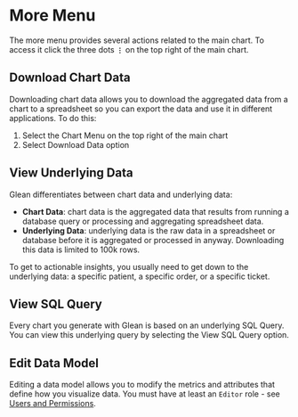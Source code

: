 # More Menu

The more menu provides several actions related to the main chart. To access it click the three dots **`⋮`** on the top right of the main chart.

## Download Chart Data

Downloading chart data allows you to download the aggregated data from a chart to a spreadsheet so you can export the data and use it in different applications. To do this:

1. Select the Chart Menu on the top right of the main chart
2. Select Download Data option

## View Underlying Data

Glean differentiates between chart data and underlying data:

- **Chart Data**: chart data is the aggregated data that results from running a database query or processing and aggregating spreadsheet data.
- **Underlying Data**: underlying data is the raw data in a spreadsheet or database before it is aggregated or processed in anyway. Downloading this data is limited to 100k rows.

To get to actionable insights, you usually need to get down to the underlying data: a specific patient, a specific order, or a specific ticket.

## View SQL Query

Every chart you generate with Glean is based on an underlying SQL Query. You can view this underlying query by selecting the View SQL Query option.

## Edit Data Model

Editing a data model allows you to modify the metrics and attributes that define how you visualize data. You must have at least an `Editor` role - see [Users and Permissions](../project-management/users-and-permissions.md).
